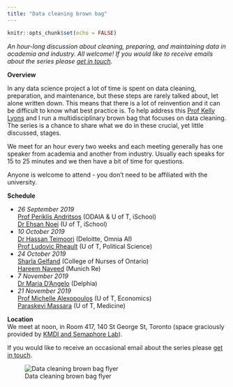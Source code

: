 ```yaml
---
title: "Data cleaning brown bag"
---
```


```r
knitr::opts_chunk$set(echo = FALSE)
```

*An hour-long discussion about cleaning, preparing, and maintaining data in academia and industry. All welcome! If you would like to receive emails about the series please [get in touch](mailto:rohan.alexander@utoronto.ca).*

**Overview**

In any data science project a lot of time is spent on data cleaning, preparation, and maintenance, but these steps are rarely talked about, let alone written down. This means that there is a lot of reinvention and it can be difficult to know what best practice is. To help address this [Prof Kelly Lyons](http://individual.utoronto.ca/klyons/) and I run a multidisciplinary brown bag that focuses on data cleaning. The series is a chance to share what we do in these crucial, yet little discussed, stages.

We meet for an hour every two weeks and each meeting generally has one speaker from academia and another from industry. Usually each speaks for 15 to 25 minutes and we then have a bit of time for questions.

Anyone is welcome to attend - you don't need to be affiliated with the university. 

**Schedule**  
 
* *26 September 2019*  
    [Prof Periklis Andritsos](http://www.cs.toronto.edu/~periklis/) (ODAIA & U of T, iSchool)  
    [Dr Ehsan Noei](http://noei.net/) (U of T, iSchool)
* *10 October 2019*  
    [Dr Hassan Teimoori](https://ca.linkedin.com/in/hassan-teimoori) (Deloitte, Omnia AI)  
    [Prof Ludovic Rheault](https://ludovicrheault.weebly.com/) (U of T, Political Science)
* *24 October 2019*  
    [Sharla Gelfand](https://sharla.party/) (College of Nurses of Ontario)  
    [Hareem Naveed](https://ca.linkedin.com/in/hareemnaveed) (Munich Re)    
* *7 November 2019*  
    [Dr Maria D'Angelo](https://ca.linkedin.com/in/mariacdangelo) (Delphia)  
* *21 November 2019*  
    [Prof Michelle Alexopoulos](http://homes.chass.utoronto.ca/~malex/) (U of T, Economics)  
    [Paraskevi Massara](https://ca.linkedin.com/in/paraskevi-massara-597326a0) (U of T, Medicine)  

**Location**  
We meet at noon, in Room 417, 140 St George St, Toronto (space graciously provided by [KMDI and Semaphore Lab](http://kmdi.utoronto.ca/tag/semaphore/)).

If you would like to receive an occasional email about the series please [get in touch](mailto:rohan.alexander@utoronto.ca). 

![Data cleaning brown bag flyer](pdfs/2019-09-14-DataCleaningBrownBag.png)